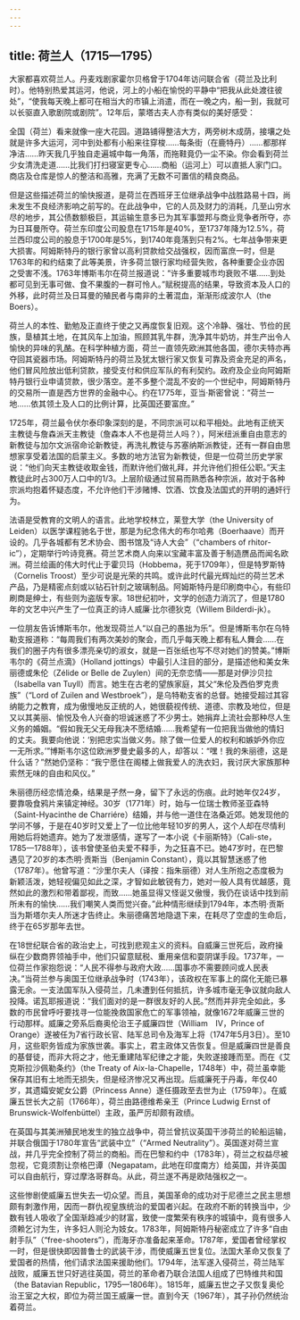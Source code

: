 ```yaml
---
---
---
```

title: 荷兰人（1715—1795）
---




大家都喜欢荷兰人。丹麦戏剧家霍尔贝格曾于1704年访问联合省（荷兰及比利时）。他特别热爱其运河，他说，河上的小船在愉悦的平静中“把我从此处渡往彼处”，“使我每天晚上都可在相当大的市镇上消遣，而在一晚之内，船一到，我就可以长驱直入歌剧院或剧院”。12年后，蒙塔古夫人亦有类似的美好感受：

全国（荷兰）看来就像一座大花园。道路铺得整洁大方，两旁树木成荫，接壤之处就是许多大运河，河中到处都有小船来往穿梭……每条街（在鹿特丹）……都那样净洁……昨天我几乎独自走遍城中每一角落，而拖鞋竟仍一尘不染。你会看到荷兰少女清洗走道……比我们打扫寝室更专心……商船（运河上）可以直抵人家门口。商店及仓库是惊人的整洁和高雅，充满了无数不可置信的精良商品。



但是这些描述荷兰的愉快报道，是荷兰在西班牙王位继承战争中战胜路易十四，尚未发生不良经济影响之前写的。在此战争中，它的人员及财力的消耗，几至山穷水尽的地步，其公债数额极巨，其运输生意多已为其军事盟邦与商业竞争者所夺，亦为日耳曼所夺。荷兰东印度公司股息在1715年是40%，至1737年降为12.5%，荷兰西印度公司的股息于1700年是5%，到1740年竟落到只有2%。七年战争带来更大损害。阿姆斯特丹的银行家曾以高利贷款给交战强权，因而富庶一时，但是1763年的和约结束了此等美景，许多荷兰银行家均经营失败，各种重要企业亦因之受害不浅。1763年博斯韦尔在荷兰报道说：“许多重要城市均衰败不堪……到处都可见到无事可做、食不果腹的一群可怜人。”赋税提高的结果，导致资本及人口的外移，此时荷兰及日耳曼的殖民者与南非的土著混血，渐渐形成波尔人（the Boers）。

荷兰人的本性、勤勉及正直终于使之又再度恢复旧观。这个冷静、强壮、节俭的民族，垦植其土地，在其风车上加油，照顾其乳牛群，洗净其牛奶坊，并生产出令人愉快的异味的乳酪。在科学种植方面，荷兰一直领先欧洲其他各国，德尔夫特亦再夺回其瓷器市场。阿姆斯特丹的荷兰及犹太银行家又恢复可靠及资金充足的声名，他们冒风险放出低利贷款，接受支付和供应军队的有利契约。政府及企业向阿姆斯特丹银行业申请贷款，很少落空。差不多整个混乱不安的一个世纪中，阿姆斯特丹的交易所一直是西方世界的金融中心。约在1775年，亚当·斯密曾说：“荷兰一地……依其领土及人口的比例计算，比英国还要富庶。”

1725年，荷兰最令伏尔泰印象深刻的是，不同宗派可以和平相处。此地有正统天主教徒与詹森派天主教徒（詹森本人不也是荷兰人吗？），阿米纽派重自由意志的新教徒与加尔文派宿命论新教徒，再洗礼教徒与苏塞纳斯派教徒，还有一群自由思想家享受着法国的启蒙主义。多数的地方法官为新教徒，但是一位荷兰历史学家说：“他们向天主教徒收取金钱，而默许他们做礼拜，并允许他们担任公职。”天主教徒此时占300万人口中的1/3。上层阶级通过贸易而熟悉各种宗派，故对于各种宗派均抱着怀疑态度，不允许他们干涉赌博、饮酒、饮食及法国式的开明的通奸行为。

法语是受教育的文明人的语言。此地学校林立，莱登大学（the University of Leiden）以医学课程驰名于世，那是为纪念伟大的布尔哈弗（Boerhaave）而开设的。几乎各城都有艺术协会、图书馆及“诗人大会”（“chambers of rhitor-ic”），定期举行吟诗竞赛。荷兰艺术商人向来以宝藏丰富及善于制造赝品而闻名欧洲。荷兰绘画的伟大时代止于霍贝玛（Hobbema，死于1709年），但是特罗斯特（Cornelis Troost）至少可说是光荣的共鸣。或许此时代最光辉灿烂的荷兰艺术产品，乃是精密点刻或以钻石针刻之玻璃制品。阿姆斯特丹是印刷商中心，有些印刷商是绅士，有些则为盗版专家。18世纪初叶，文学的创造力消沉了，但是1780年的文艺中兴产生了一位真正的诗人威廉·比尔德狄克（Willem Bilderdi-jk）。

一位朋友告诉博斯韦尔，他发现荷兰人“以自己的愚拙为乐”。但是博斯韦尔在乌特勒支报道称：“每周我们有两次美妙的聚会，而几乎每天晚上都有私人舞会……在我们的圈子内有很多漂亮亲切的淑女，就是一百张纸也写不尽对她们的赞美。”博斯韦尔的《荷兰点滴》（Holland jottings）中最引人注目的部分，是描述他和美女朱丽德或朱伦（Zélide or Belle de Zuylen）间的无奈恋情——那是对伊沙贝拉（Isabella van Tuyll）而言。她生在古老的望族家庭，其父“朱伦及西伯罗克贵族”（“Lord of Zuilen and Westbroek”），是乌特勒支省的总督。她接受超过其容纳能力之教育，成为傲慢地反正统的人，她很藐视传统、道德、宗教及地位，但是又以其美丽、愉悦及令人兴奋的坦诚迷惑了不少男士。她捐弃上流社会那种尽人生义务的婚姻。“假如我无父无母我决不愿结婚……我希望有一位把我当做他的情妇的丈夫。我要向他说：‘别把忠实当做义务。除了做一位爱人的权利和嫉妒外你应一无所求。’”博斯韦尔这位欧洲罗曼史最多的人，却答以：“嘿！我的朱丽德，这是什么话？”然她仍坚称：“我宁愿住在阁楼上做我爱人的洗衣妇，我讨厌大家族那种索然无味的自由和风仪。”

朱丽德历经恋情沧桑，结果是孑然一身，留下了永远的伤痕。此时她年仅24岁，要靠吸食鸦片来镇定神经。30岁（1771年）时，始与一位瑞士教师圣亚森特（Saint-Hyacinthe de Charriére）结婚，并与他一道住在洛桑近郊。她发现他的学问不够，于是在40岁时又爱上了一位比他年轻10岁的男人，这个人却在尽情利用她后将她遗弃。她为了发泄感情，遂写了一本小说《卡丽斯特》（Cali-ste，1785—1788年），该书曾使圣伯夫爱不释手，为之狂喜不已。她47岁时，在巴黎遇见了20岁的本杰明·贡斯当（Benjamin Constant），竟以其智慧迷惑了他（1787年）。他曾写道：“沙里尔夫人（译按：指朱丽德）对人生所抱之态度极为新颖活泼，她轻视偏见如此之深，才智如此敏锐有力，她对一般人具有优越感，竟然如此的激烈和带着鄙视，而致……她虽显得又怪诞又傲慢，我仍在谈话中找到前所未有的愉快……我们嘲笑人类而觉兴奋。”此种情形继续到1794年，本杰明·贡斯当为斯塔尔夫人所迷才告终止。朱丽德痛苦地隐退下来，在耗尽了空虚的生命后，终于在65岁那年去世。

在18世纪联合省的政治史上，可找到悲观主义的资料。自威廉三世死后，政府操纵在少数商界领袖手中，他们只留意赋税、重用亲信和耍阴谋手段。1737年，一位荷兰作家抱怨说：“人民不得参与政府大政……国事亦不需要顾问或人民表决。”当荷兰参与奥国王位继承战争时（1743年），该政权在军事上的腐化无能已暴露无余。一支法国军队入侵荷兰，几未遭到任何抵抗，许多城市毫无争议就向敌人投降。诺瓦耶报道说：“我们面对的是一群很友好的人民。”然而并非完全如此，多数的市民曾呼吁要找寻一位能挽救国家危亡的军事领袖，就像1672年威廉三世的行动那样。威廉之旁系后裔奥伦治王子威廉四世（William　Ⅳ，Prince of Orange）遂被任为7省行政长官、陆军总司令及海军上将（1747年5月3日）。至10月，这些职务皆成为家族世袭。事实上，君主政体又告恢复。但是威廉四世是善良的基督徒，而非大将之才，他无重建陆军纪律之才能，失败遂接踵而至。而在《艾克斯拉沙佩勒条约》（the Treaty of Aix-la-Chapelle，1748年）中，荷兰虽幸能保存其旧有土地而无损失，但是经济惨况又再出现。后威廉死于丹毒，年仅40岁，其遗孀安妮女公爵（Princess Anne）遂任摄政至去世为止（1759年）。在威廉五世长大之前（1766年），荷兰由路德维希亲王（Prince Ludwig Ernst of Brunswick-Wolfenbüttel）主政，虽严厉却颇有政绩。

在英国与其美洲殖民地发生的独立战争中，荷兰曾抗议英国干涉荷兰的轮船运输，并联合俄国于1780年宣告“武装中立”（“Armed Neutrality”）。英国遂对荷兰宣战，并几乎完全控制了荷兰的商船。而在巴黎和约中（1783年），荷兰之权益尽被忽视，它竟须割让奈格巴谭（Negapatam，此地在印度南方）给英国，并许英国可以自由航行，穿过摩洛哥群岛。从此，荷兰遂不再是欧陆强权之一。

这些惨剧使威廉五世失去一切众望。而且，美国革命的成功对于尼德兰之民主思想颇有刺激作用，因而一群仇视皇族统治的爱国者兴起。在政府不断的转换当中，少数有钱人吸收了全国渐趋减少的财富，致使一度繁荣有秩序的城镇中，竟有很多人须赖乞讨为生，许多妇人则沦为妓女。1783年，阿姆斯特丹秘密成立了许多“自由射手队”（“free-shooters”），而海牙亦准备起来革命。1787年，爱国者曾经掌权一时，但是很快即因普鲁士的武装干涉，而使威廉五世复位。法国大革命又恢复了爱国者的热情，他们请求法国来援助他们。1794年，法军遂入侵荷兰，荷兰陆军战败，威廉五世只好逃往英国，荷兰的革命者乃联合法国人组成了巴特维共和国（the Batavian Republic，1795—1806年）。1815年，威廉五世之子又恢复奥伦治王室之大权，即位为荷兰国王威廉一世。直到今天（1967年），其子孙仍然统治着荷兰。